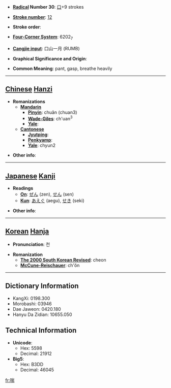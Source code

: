 * '''[[Wiktionary:Chinese radical index| Radical]] Number 30''': [[Wiktionary:Chinese radical index 口|口]]+9 strokes

* '''[[Wiktionary:Chinese total strokes index|Stroke number]]''': [[Wiktionary:Chinese total strokes index 12|12]]

* '''Stroke order''': 

* '''[[Wiktionary:Chinese four corner index|Four-Corner System]]''': 6202<sub>7</sub>

* '''[[Wiktionary:Chinese Cangjie index|Cangjie input]]''': 口山一月 (RUMB)

* '''Graphical Significance and Origin''': 

* '''Common Meaning''': pant, gasp, breathe heavily

----

== [[Chinese]] [[Hanzi]] ==

* '''Romanizations'''
** '''[[Mandarin]]'''
*** '''[[Pinyin]]''': chuǎn (chuan3)
*** '''[[Wade-Giles]]''': ch'uan<sup>3</sup>
*** '''[[Yale]]''': 
** '''[[Cantonese]]'''
*** '''[[Jyutping]]''':
*** '''[[Penkyamp]]''': 
*** '''[[Yale]]''': chyun2

* '''Other info''': 

----

== [[Japanese]] [[Kanji]] ==

* '''Readings'''
** '''[[On]]''': [[ぜん]] (zen), [[せん]] (sen)
** '''[[Kun]]''': [[あえぐ]] (aegu), [[せき]] (seki)

* '''Other info''':  

----

== [[Korean]] [[Hanja]] ==

* '''Pronunciation''': 천

* '''Romanization'''
** '''[[The 2000 South Korean Revised Romanization|The 2000 South Korean Revised]]''': cheon
** '''[[McCune-Reischauer]]''': ch'ŏn

----

== Dictionary Information ==

* KangXi: 0198.300
* Morobashi: 03946
* Dae Jaweon: 0420.180
* Hanyu Da Zidian: 10655.050

== Technical Information ==

* '''Unicode''':
** Hex: 5598
** Decimal: 21912
* '''Big5''':
** Hex: B3DD
** Decimal: 46045

[[fr:喘]]